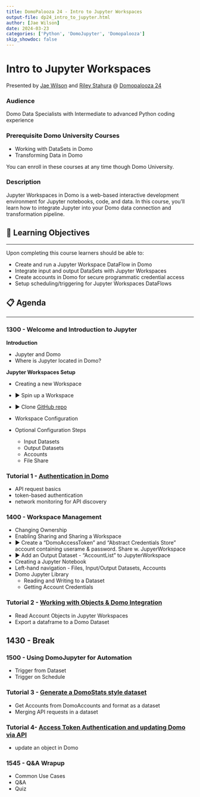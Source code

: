 ```yaml
---
title: DomoPalooza 24 - Intro to Jupyter Workspaces
output-file: dp24_intro_to_jupyter.html
author: [Jae Wilson]
date: 2024-03-23
categories: ['Python', 'DomoJupyter', 'Domopalooza']
skip_showdoc: false
---
```



# Intro to Jupyter Workspaces

Presented by [Jae Wilson](https://www.linkedin.com/in/jaewor/) and [Riley Stahura](https://www.linkedin.com/in/riley-stahura-022128121) @ [Domopalooza 24](https://www.domo.com/domopalooza)

### Audience

Domo Data Specialists with Intermediate to advanced Python coding experience

### Prerequisite Domo University Courses

- Working with DataSets in Domo
- Transforming Data in Domo

You can enroll in these courses at any time though Domo University.

### Description

Jupyter Workspaces in Domo is a web-based interactive development environment for Jupyter notebooks, code, and data. In this course, you’ll learn how to integrate Jupyter into your Domo data connection and transformation pipeline.

## 🥅 Learning Objectives

---

Upon completing this course learners should be able to:

- Create and run a Jupyter Workspace DataFlow in Domo
- Integrate input and output DataSets with Jupyter Workspaces
- Create accounts in Domo for secure programmatic credential access
- Setup scheduling/triggering for Jupyter Workspaces DataFlows

## 📋 Agenda

---

### 1300 - Welcome and Introduction to Jupyter

**Introduction**

- Jupyter and Domo
- Where is Jupyter located in Domo?

**Jupyter Workspaces Setup**

- Creating a new Workspace

- ▶️ Spin up a Workspace
- ▶️ Clone [GitHub repo](https://github.com/jaewilson07/domopalooza-24.git)
  <br>
- Workspace Configuration
- Optional Configuration Steps
  - Input Datasets
  - Output Datasets
  - Accounts
  - File Share

### Tutorial 1 - [Authentication in Domo](./_Tut1 - Authentication In Domo.ipynb)

- API request basics
- token-based authentication
- network monitoring for API discovery

### 1400 - Workspace Management

- Changing Ownership
- Enabling Sharing and Sharing a Workspace
  <br>
- ▶️ Create a "DomoAccessToken" and "Abstract Credentials Store" account containing userame & password. Share w. JupyerWorkspace
- ▶️ Add an Output Dataset - "AccountList" to JupyterWorkspace
  <br>
- Creating a Jupyter Notebook
- Left-hand navigation - Files, Input/Output Datasets, Accounts
- Domo Jupyter Library
  - Reading and Writing to a Dataset
  - Getting Account Credentials

### Tutorial 2 - [Working with Objects & Domo Integration](./_Tut2 - Working with Objects and Domo Integration.ipynb)

- Read Account Objects in Jupyter Workspaces
- Export a dataframe to a Domo Dataset

## 1430 - Break

### 1500 - Using DomoJupyter for Automation

- Trigger from Dataset
- Trigger on Schedule

### Tutorial 3 - [Generate a DomoStats style dataset](./_Tut3 - Generate a DomoStats style Dataset.ipynb)

- Get Accounts from DomoAccounts and format as a dataset
- Merging API requests in a dataset

### Tutorial 4- [Access Token Authentication and updating Domo via API](./_Tut4 - Using Access Token Authentication and Updating Domo via API.ipynb)

- update an object in Domo

### 1545 - Q&A Wrapup
- Common Use Cases
- Q&A
- Quiz
